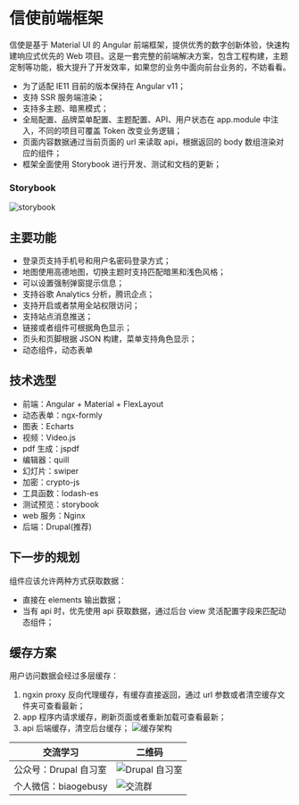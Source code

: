 
<Meta title="介绍" id="welcome" />

# 信使前端框架

信使是基于 Material UI 的 Angular 前端框架，提供优秀的数字创新体验，快速构建响应式优先的 Web 项目。这是一套完整的前端解决方案，包含工程构建，主题定制等功能，极大提升了开发效率，如果您的业务中面向前台业务的，不妨看看。

- 为了适配 IE11 目前的版本保持在 Angular v11；
- 支持 SSR 服务端渲染；
- 支持多主题、暗黑模式；
- 全局配置、品牌菜单配置、主题配置、API、用户状态在 app.module 中注入，不同的项目可覆盖 Token 改变业务逻辑；
- 页面内容数据通过当前页面的 url 来读取 api，根据返回的 body 数组渲染对应的组件；
- 框架全面使用 Storybook 进行开发、测试和文档的更新；

### Storybook

![storybook](/assets/storybook/assets/multiverse.png)

## 主要功能

- 登录页支持手机号和用户名密码登录方式；
- 地图使用高德地图，切换主题时支持匹配暗黑和浅色风格；
- 可以设置强制弹窗提示信息；
- 支持谷歌 Analytics 分析，腾讯企点；
- 支持开启或者禁用全站权限访问；
- 支持站点消息推送；
- 链接或者组件可根据角色显示；
- 页头和页脚根据 JSON 构建，菜单支持角色显示；
- 动态组件，动态表单

## 技术选型

- 前端：Angular + Material + FlexLayout
- 动态表单：ngx-formly
- 图表：Echarts
- 视频：Video.js
- pdf 生成：jspdf
- 编辑器：quill
- 幻灯片：swiper
- 加密：crypto-js
- 工具函数：lodash-es
- 测试预览：storybook
- web 服务：Nginx
- 后端：Drupal(推荐)

## 下一步的规划

组件应该允许两种方式获取数据：

- 直接在 elements 输出数据；
- 当有 api 时，优先使用 api 获取数据，通过后台 view 灵活配置字段来匹配动态组件；

## 缓存方案

用户访问数据会经过多层缓存：

1. ngxin proxy 反向代理缓存，有缓存直接返回，通过 url 参数或者清空缓存文件夹可查看最新；
2. app 程序内请求缓存，刷新页面或者重新加载可查看最新；
3. api 后端缓存，清空后台缓存；
   ![缓存架构](/assets/storybook/assets/cache.png)

| 交流学习              | 二维码                                      |
| --------------------- | ------------------------------------------- |
| 公众号：Drupal 自习室 | ![Drupal 自习室](/assets/images/qrcode.jpg) |
| 个人微信：biaogebusy  | ![交流群](/assets/images/qrcode.png)        |
